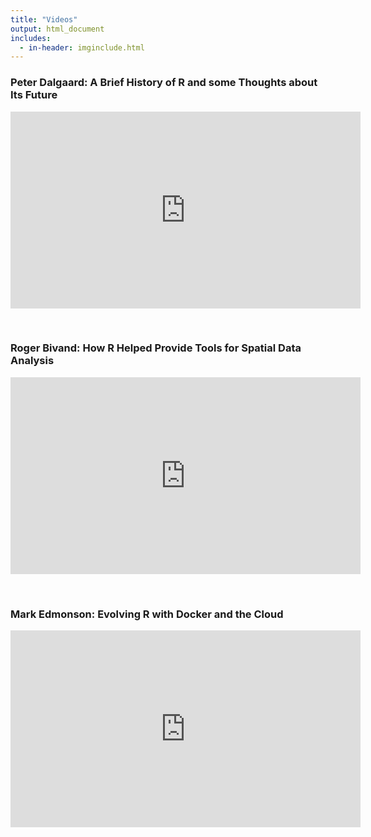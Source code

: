 ```yaml
---
title: "Videos"
output: html_document
includes:
  - in-header: imginclude.html
---
```



### Peter Dalgaard: A Brief History of R and some Thoughts about Its Future

<iframe width="560" height="315" src="https://www.youtube.com/embed/Uey45MSg8Y4" frameborder="0" allow="accelerometer; autoplay; encrypted-media; gyroscope; picture-in-picture" allowfullscreen></iframe>


<br>

### Roger Bivand: How R Helped Provide Tools for Spatial Data Analysis

<iframe width="560" height="315" src="https://www.youtube.com/embed/D4-roPsMz48" frameborder="0" allow="accelerometer; autoplay; encrypted-media; gyroscope; picture-in-picture" allowfullscreen></iframe>

<br>

### Mark Edmonson: Evolving R with Docker and the Cloud

<iframe width="560" height="315" src="https://www.youtube.com/embed/YRvejW9FSJ4" frameborder="0" allow="accelerometer; autoplay; encrypted-media; gyroscope; picture-in-picture" allowfullscreen></iframe>

<br>